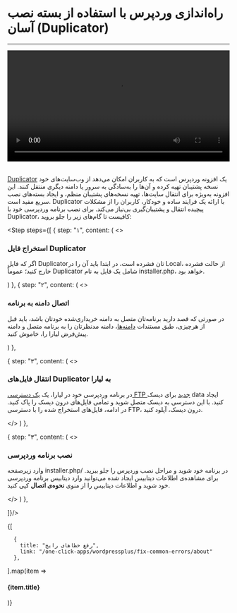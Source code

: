

<Layout>

# راه‌اندازی وردپرس با استفاده از بسته نصب آسان (Duplicator)
<hr className="mb-2" />

<video
src="https://files.liara.ir/liara/wordpress/wordpress-duplicator.mp4"
controls="controls"
className="block w-full"
width="100%"
/>

<br />
<a href="https://wordpress.org/plugins/duplicator/" className="blue-link">Duplicator</a>  یک افزونه وردپرس است که به کاربران امکان می‌دهد از وب‌سایت‌های خود نسخه پشتیبان تهیه کرده و آن‌ها را به‌سادگی به سرور یا دامنه دیگری منتقل کنند. این افزونه به‌ویژه برای انتقال سایت‌ها، تهیه نسخه‌های پشتیبان منظم، و ایجاد بسته‌های نصب سریع مفید است. Duplicator با ارائه یک فرایند ساده و خودکار، کاربران را از مشکلات پیچیده انتقال و پشتیبان‌گیری بی‌نیاز می‌کند.
برای نصب برنامه وردپرسی خود با Duplicator، کافیست تا گام‌های زیر را جلو بروید:
<div className="h-2" />


<Step  steps={[
{
step: "۱",
content: (
<>
<h3>استخراج فایل Duplicator</h3>   
<p>
اگر که فایل Duplicatorتان فشرده است، در ابتدا باید آن را در Local، از حالت فشرده خارج کنید؛ عموماً Duplicator شامل یک فایل به نام <Important>installer.php</Important>، خواهد بود.
</p>
</>
)
},
{
step: "۲",
content: (
<>
<h3>اتصال دامنه به برنامه</h3>
<p>
در صورتی که قصد دارید برنامه‌تان متصل به دامنه خریداری‌شده خودتان باشد، باید قبل از هرچیزی، طبق مستندات <a href="/paas/domains/about" className="blue-link">دامنه‌ها</a>، دامنه مدنظرتان را به برنامه متصل و دامنه پیش‌فرض لیارا را، خاموش کنید.
</p>
</>
)
},

{
step: "۳",
content: (
<>
<h3>انتقال فایل‌های Duplicator  به لیارا</h3>
<p>
    در برنامه وردپرسی خود در لیارا، یک <a href="/paas/disks/ftp-access" className="blue-link">یک دسترسی FTP جدید</a> برای دیسک <Important>data</Important> ایجاد کنید. با این دسترسی به دیسک متصل شوید و تمامی فایل‌های درون دیسک را پاک کنید.
    در ادامه، فایل‌های استخراج شده را با دسترسی FTP، درون دیسک، آپلود کنید.
</p>


</>
)
},

{
step: "۳",
content: (
<>
<h3>نصب برنامه وردپرسی</h3>
<p>
    وارد زیرصفحه <Important>installer.php/</Important> در برنامه خود شوید و مراحل نصب وردپرس را جلو ببرید. 
    برای مشاهده‌ی اطلاعات دیتابیس ایجاد شده می‌توانید وارد دیتابیس برنامه وردپرسی خود شوید و اطلاعات دیتابیس را از منوی <b>نحوه‌ی اتصال</b> کپی کنید.

</p>


</>
)
},

]}/>


<Section id="see-also" title="همچنین بخوانید:" />

<div className='h-2' />
<div className="grid grid-cols-1 gap-4">
            {[
    
      {
        title: "رفع خطاهای رایج",
        link: "/one-click-apps/wordpressplus/fix-common-errors/about"
      },
  ].map(item =>
    <Link href={item.link}>
    <Card className="flex cursor-pointer w-full items-center justify-between">
        <div className="flex items-center gap-3">
        <h4>
            {item.title}
        </h4>
        </div>
        <GoArrowLeft className="ml-1" />
    </Card>
    </Link>
            )}
</div>

</Layout>